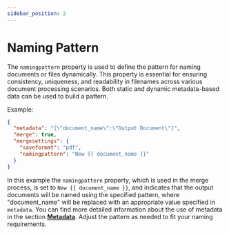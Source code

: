 ```yaml
---
sidebar_position: 2
---
```


# Naming Pattern

The `namingpattern` property is used to define the pattern for naming documents or files dynamically.
This property is essential for ensuring consistency, uniqueness, and readability in filenames across various
document processing scenarios. Both static and dynamic metadata-based data can be used to build a pattern.

Example:
```json title="pipeline.json"
{
  "metadata": "{\"document_name\":\"Output Document\"}",
  "merge": true,
  "mergesettings": {
    "saveformat": "pdf",
    "namingpattern": "New {{ document_name }}"
  }
}
```

In this example the `namingpattern` property, which is used in the merge process, is set to `New {{ document_name }}`,
and indicates that the output documents will be named using the specified pattern, where "document_name" will be replaced with an appropriate value
specified in `metadata`.
You can find more detailed information about the use of metadata in the section [**Metadata**](docs/pipeline/metadata.mdx).
Adjust the pattern as needed to fit your naming requirements.
